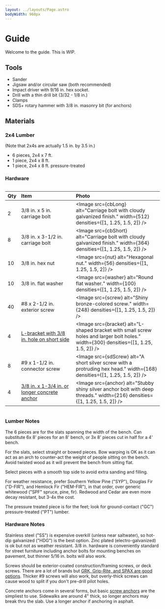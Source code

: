 ```yaml
---
layout: ../layouts/Page.astro
bodyWidth: 960px
---
```


# Guide

Welcome to the guide. This is WIP.

## Tools

* Sander
* Jigsaw and/or circular saw (both recommended)
* Impact driver with 9/16 in. hex socket.
* Drill with a thin drill bit (3/32 - 1/8 in.)
* Clamps
* SDS+ rotary hammer with 3/8 in. masonry bit (for anchors)

## Materials

### 2x4 Lumber

(Note that 2x4s are actually 1.5 in. by 3.5 in.)

* 6 pieces, 2x4 x 7 ft.
* 1 piece, 2x4 x 8 ft.
* 1 piece, 2x4 x 8 ft. pressure-treated

### Hardware

<div style="overflow-x: scroll;">

| Qty | <span style="display: inline-block; min-width: 8em">Item</span> | Photo |
|---|:--|:--|
| 2 | 3/8 in. x 5 in. carriage bolt | <Image src={cbLong} alt="Carriage bolt with cloudy galvanized finish." width={512} densities={[1, 1.25, 1.5, 2]} /> |
| 8 | 3/8 in. x 3-1/2 in. carriage bolt | <Image src={cbShort} alt="Carriage bolt with cloudy galvanized finish." width={364} densities={[1, 1.25, 1.5, 2]} /> |
| 10 | 3/8 in. hex nut | <Image src={nut} alt="Hexagonal nut." width={56} densities={[1, 1.25, 1.5, 2]} /> |
| 10 | 3/8 in. flat washer | <Image src={washer} alt="Round flat washer." width={100} densities={[1, 1.25, 1.5, 2]} /> |
| 40 | #8 x 2-1/2 in. exterior screw | <Image src={screw} alt="Shiny bronze-colored screw." width={248} densities={[1, 1.25, 1.5, 2]} /> |
| 4 | [L-bracket with 3/8 in. hole on short side](https://www.amazon.com/dp/B0CGXTD78R/) | <Image src={bracket} alt="L-shaped bracket with small screw holes and larger bolt holes." width={300} densities={[1, 1.25, 1.5, 2]} /> |
| 8 | #9 x 1-1/2 in. connector screw | <Image src={sdScrew} alt="A short silver screw with a protruding hex head." width={168} densities={[1, 1.25, 1.5, 2]} /> |
| 4 | [3/8 in. x 1-3/4 in. or longer concrete anchor](https://www.amazon.com/dp/B09RCV4L5K/) | <Image src={anchor} alt="Stubby shiny silver anchor bolt with deep threads." width={216} densities={[1, 1.25, 1.5, 2]} /> |

</div>

### Lumber Notes

The 6 pieces are for the slats spanning the width of the bench.
Can substitute 6x 8' pieces for an 8' bench, or 3x 8' pieces cut in half for a 4' bench.

For the slats, select straight or bowed pieces.
Bow warping is OK as it can act as an arch to counter-act the weight of people sitting on the bench.
Avoid twisted wood as it will prevent the bench from sitting flat.

Select pieces with a smooth top side to avoid extra sanding and filling.

For weather resistance, prefer Southern Yellow Pine ("SYP"), Douglas Fir ("D-FIR"), and Hemlock Fir ("HEM-FIR"), in that order, over generic whitewood ("SPF" spruce, pine, fir).
Redwood and Cedar are even more decay resistant, but 3-4x the cost.

The pressure treated piece is for the feet; look for ground-contact ("GC") pressure-treated ("PT") lumber.

### Hardware Notes

Stainless steel ("SS") is expensive overkill (unless near saltwater), so hot-dip galvanized ("HDG") is the best option.
Zinc plated (electro-galvanized) is ok but not as weather resistant.
3/8 in. hardware is conveniently standard for street furniture including anchor bolts for mounting benches on pavement, but thinner 5/16 in. bolts will also work.

Screws should be exterior-coated construction/framing screws, or deck screws.
There are a lot of brands but [GRK, Grip-Rite, and SPAX are good options](https://www.youtube.com/watch?v=eikOUFoIZ-Y).
Thicker #9 screws will also work, but overly-thick screws can cause wood to split if you don't pre-drill pilot holes.

Concrete anchors come in several forms, but basic [screw anchors](https://www.amazon.com/dp/B09RCV4L5K/) are the simpliest to use.
Sidewalks are around 4" thick, so longer anchors may break thru the slab.
Use a longer anchor if anchoring in asphalt.
